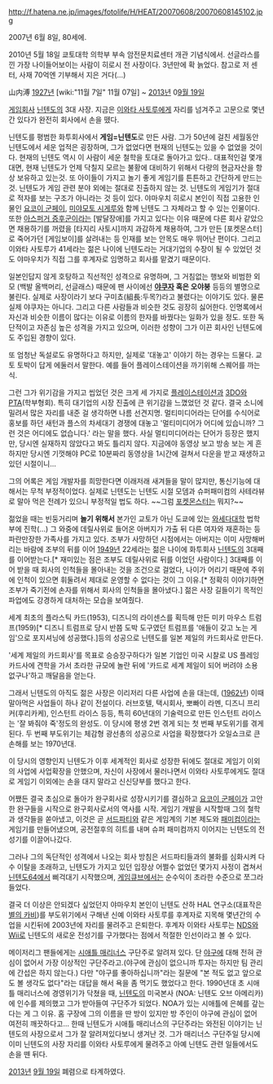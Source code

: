http://f.hatena.ne.jp/images/fotolife/H/HEAT/20070608/20070608145102.jpg

2007년 6월 8일, 80세에.

2010년 5월 18일 쿄토대학 의학부 부속 암전문치료센터 개관 기념식에서. 선글라스를 낀 가장 나이들어보이는 사람이 히로시 전 사장이다. 3년만에 확 늙었다. 참고로 저 센터, 사재 70억엔 기부해서 지은 거다(...)

山内溥 [[1927년]] [wiki:"11월 7일" 11월 07일] ~ [[2013년]] 0[[9월 19일]]

[[게임]]회사 [[닌텐도]]의 3대 사장. 지금은 [[이와타 사토루]]에게 자리를 넘겨주고 고문으로 몇년간 있다가 완전히 회사에서 손을 뗐다.

닌텐도를 평범한 화투회사에서 '''게임=닌텐도'''로 만든 사람. 그가 50년에 걸친 세월동안 닌텐도에서 세운 업적은 굉장하며, 그가 없었다면 현재의 닌텐도는 있을 수 없었을 것이다. 현재의 닌텐도 역시 이 사람이 세운 철학을 토대로 돌아가고 있다.. 대표적인걸 몇개 대면, 현재 닌텐도가 언제 닥칠지 모르는 불황에 대비하기 위해서 다량의 현금자산을 항상 보유하고 있는것. 또 아이들이 가지고 놀기 좋게 게임기를 튼튼하고 간단하게 만드는 것. 닌텐도가 게임 관련 분야 외에는 절대로 진출하지 않는 것. 닌텐도의 게임기가 절대로 적자를 보는 구조가 아니라는 것 등이 있다. 야마우치 히로시 본인이 직접 고용한 인물인 [[요코이 군페이]], [[미야모토 시게루]]와 함께 닌텐도 그 자체라고 할 수 있는 인물이다. 또한 [[아스퍼거 증후군]]이라는 [발달장애]를 가지고 있다는 이유 때문에 다른 회사 같았으면 채용하기를 꺼렸을 [타지리 사토시]까지 과감하게 채용하여, 그가 만든 [포켓몬스터]로 죽어가던 [게임보이]를 살려내는 등 인재를 보는 안목도 매우 뛰어난 편이다. 그리고 이와타 사토루가 41세라는 젊은 나이에 닌텐도라는 거대기업의 수장이 될 수 있었던 것도 야마우치가 직접 그를 후계자로 임명하고 회사를 맡겼기 때문이다.

일본인답지 않게 호탕하고 직선적인 성격으로 유명하며, 그 거침없는 행보와 비범한 외모 (백발 올백머리, 선글래스) 때문에 팬 사이에선 '''[[야쿠자]] 혹은 오야붕''' 등등의 별명으로 불린다. 실제로 사장이라기 보다 구미쵸(組長:두목?)라고 불렸다는 이야기도 있다. 물론 실제 야쿠자는 아니다. 그리고 다른 사람들과 비슷한 것도 굉장히 싫어한다. 인명록에서 자신과 비슷한 이름이 많다는 이유로 이름의 한자를 바꿨다는 일화가 있을 정도. 또한 독단적이고 자존심 높은 성격을 가지고 있으며, 이러한 성향이 그가 이끈 회사인 닌텐도에도 주입된 경향이 있다.

또 엄청난 독설로도 유명하다고 하지만, 실제로 '대놓고' 이야기 하는 경우는 드물다. 교토 토박이 답게 에둘러서 말한다. 예를 들어 플레이스테이션을 까기위해 스퀘어를 까는식.

그런 그가 위기감을 가지고 씹었던 것은 크게 세 가지로 [[플레이스테이션]]과 [[3DO]]와 [[PTA]](학부형회). 특히 대기업의 시장 진출에 큰 위기감을 느꼈었던 것 같다. 결국 소니에 밀려서 많은 자리를 내준 걸 생각하면 나름 선견지명. 멀티미디어라는 단어를 수식어로 홍보를 하던 새턴과 플스의 차세대기 경쟁에 대놓고 '멀티미디어가 어디에 있습니까? 그런 것은 어디에도 없습니다.' 라는 말을 했다.  사실 멀티미디어라는 단어가 등장은 했지만, 당시엔 실재하지 않았다고 봐도 틀리지 않다. 지금에야 동영상 보고 방송 보는 게 흔하지만 당시엔 기껏해야 PC로 10분짜리 동영상을 1시간에 걸쳐서 다운을 받고 재생하고 있던 시절이니...

그의 어록은 게임 개발자를 희망한다면 이래저래 새겨들을 말이 많지만, 통신기능에 대해서는 무척 부정적이었다. 실제로 닌텐도는 닌텐도 시절 모뎀과 슈퍼패미컴의 사테라뷰로 말아 먹은 전례가 있으니 부정적일 법도 하다. ~~그럼 [[포켓몬스터]]는 뭐지?~~

젊었을 때는 빈둥거리며 '''놀기 위해서''' 본가인 교토가 아닌 도쿄에 있는 [[와세다대학]] 법학부에 진학(...) 그 와중에 데릴사위로 들어온 아버지가 가출 뒤 다른 여자와 재혼하는 등 파란만장한 가족사를 가지고 있다. 조부가 사망하던 시점에서는 아버지는 이미 사망해버리는 바람에 조부의 뒤를 이어 [[1949년]] 22세라는 젊은 나이에 화투회사 [[닌텐도]]의 3대째를 이어받는다.[* 재미있는 점은 조부도 데릴사위로 뒤를 이었던 사람이다.] 3대째를 이어 받을 때 회사의 인척들을 몰아내는 것을 조건으로 걸었다, 나이가 어리기 때문에 주위에 인척이 있으면 휘둘려서 제대로 운영할 수 없다는 것이 그 이유.[* 정확히 이야기하면 조부가 죽기전에 손자를 위해서 회사의 인척들을 몰아냈다.] 젊은 사장 길들이기 목적인 파업에도 강경하게 대처하는 모습을 보여줬다.  

세계 최초의 플라스틱 카드(1953), 디즈니의 라이센스를 획득해 만든 미키 마우스 트럼프(1959)[* 디즈니 트럼프로 당시 반쯤 도박 도구였던 트럼프를 '애들이 갖고 노는 게임'으로 포지셔닝에 성공했다.]등의 성공으로 닌텐도를 일본 제일의 카드회사로 만든다. 

'세계 제일의 카드회사'를 목표로 승승장구하다가 일본 기업인 미국 시찰로 US 플레잉 카드사에 견학을 가서 초라한 규모에 놀란 뒤에 '카드로 세계 제일이 되어 버려야 소용 없구나'하고 깨달음을 얻는다.

그래서 닌텐도의 아직도 젊은 사장은 이리저리 다른 사업에 손을 대는데, ([[1962년]]) 이때 말아먹은 사업들이 하나 같이 전설이다. 러브호텔, 택시회사, 뽀빠이 라멘, 디즈니 프리커(후리카케), 인스턴트 라이스 등등, 특히 60년대의 기술력으로 만든 인스턴트 라이스는 '잘 봐줘야 죽'정도의 완성도. 이 당시에 평생 2번 겪게 되는 첫 번째 부도위기를 겪게 된다. 두 번째 부도위기는 체감형 광선총의 성공으로 사업을 확장했다가 오일쇼크로 큰 손해를 보는 1970년대.

이 당시의 영향인지 닌텐도가 이후 세계적인 회사로 성장한 뒤에도 절대로 게임기 이외의 사업에 사업확장을 안했으며, 자신이 사장에서 물러나면서 이와타 사토루에게도 절대로 게임기 이외에는 손을 대지 말라고 신신당부를 했다고 한다.

어쨌든 결국 초심으로 돌아가 완구회사로 성장시키기를 결심하고 [[요코이 군페이]]가 고안한 완구들을 시작으로 완구회사로서의 역사를 시작. 게임기 개발을 시작할때 그의 철학과 생각들을 쏟아냈고, 이것은 곧 [[서드파티]]와 같은 게임계의 기본 제도와 [[패미컴]]이라는 게임기를 만들어냈으며, 공전절후의 히트를 내며 슈퍼 패미컴까지 이어지는 닌텐도의 전성기를 이끌어나갔다.

그러나 그의 독단적인 성격에서 나오는 회사 방침은 서드파티들과의 불화를 심화시켜 다수 이탈을 초래하고, 닌텐도가 가지고 있던 입장상 어쩔수 없었던 몇가지 사정이 겹쳐서 [[닌텐도64]]에서 삐걱대기 시작했으며, [[게임큐브]]에서는 순수익이 초라한 수준으로 쪼그라들었다.

결국 더 이상은 안되겠다 싶었던지 야마우치 본인이 닌텐도 산하 HAL 연구소(대표작은 [[별의 카비]])를 부도위기에서 구해낸 신예 이와타 사토루를 후계자로 지목해 몇년간의 수업을 시킨뒤에 2003년에 자리를 물려주고 은퇴한다. 후계자 이와타 사토루는 [[NDS]]와 [[Wii]]로 닌텐도의 새로운 전성기를 구가했다는 점에서 적절한 인선이라고 볼 수 있다.

메이저리그 팬들에게는 [[시애틀 매리너스]] 구단주로 알려져 있다. 단 [[야구]]에 대해 전혀 관심이 없어서 가장 이상적인 구단주라고.(야구에 관심이 없으니까 투자는 하지만 팀 관리에 간섭은 하지 않는다.) 다만 "야구를 좋아하십니까"라는 질문에 "본 적도 없고 앞으로도 볼 생각도 없다"라는 대답을 해서 욕을 좀 먹기도 했었다고 한다. 1990년대 초 시애틀 매리너스에 경영위기가 닥쳤을 때, [[닌텐도]]의 미국본사 (NOA: 닌텐도 오브 아메리카)에 인수를 제의했고 그가 받아들여 구단주가 되었다. NOA가 있는 시애틀에 은혜를 갚는다는 게 그 이유. 홈 구장에 그의 이름을 딴 방이 있지만 방 주인이 야구에 관심이 없어 여전히 깨끗하다고... 한때 닌텐도가 시애틀 매리너스의 구단주라는 와전된 이야기는 닌텐도의 사장으로서 그가 잘 알려져있다보니 생겨난 것. 그가 매리너스 구단주일 당시에 이미 닌텐도의 사장 자리를 이와타 사토루에게 물려주고 아예 닌텐도 관련 일들에서도 손을 뗀 뒤다.

[[2013년]] [[9월 19일]] 폐렴으로 타계하였다.
